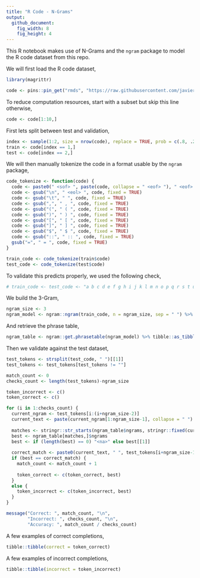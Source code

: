 ```yaml
---
title: "R Code - N-Grams"
output:
  github_document:
    fig_width: 8
    fig_height: 4
---
```


This R notebook makes use of N-Grams and the `ngram` package to model the R code dataset from this repo.

We will first load the R code dataset,

```r
library(magrittr)

code <- pins::pin_get("rmds", "https://raw.githubusercontent.com/javierluraschi/rmds/datasets/")
```

To reduce computation resources, start with a subset but skip this line otherwise,

```r
code <- code[1:10,]
```

First lets split between test and validation,

```r
index <- sample(1:2, size = nrow(code), replace = TRUE, prob = c(.8, .2))
train <- code[index == 1,]
test <- code[index == 2,]
```

We will then manually tokenize the code in a format usable by the `ngram` package,

```r
code_tokenize <- function(code) {
  code <- paste0(" <sof> ", paste(code, collapse = " <eof> "), " <eof> ")
  code <- gsub("\n", " <eol> ", code, fixed = TRUE)
  code <- gsub("\t", " ", code, fixed = TRUE)
  code <- gsub(",", " , ", code, fixed = TRUE)
  code <- gsub("(", " ( ", code, fixed = TRUE)
  code <- gsub(")", " ) ", code, fixed = TRUE)
  code <- gsub("[", " [ ", code, fixed = TRUE)
  code <- gsub("]", " ] ", code, fixed = TRUE)
  code <- gsub("$", " $ ", code, fixed = TRUE)
  code <- gsub("::", " :: ", code, fixed = TRUE)
  gsub("=", " = ", code, fixed = TRUE)
}

train_code <- code_tokenize(train$code)
test_code <- code_tokenize(test$code)
```

To validate this predicts properly, we used the following check,

```r
# train_code <- test_code <- "a b c d e f g h i j k l m n o p q r s t u v w x y z"
```

We build the 3-Gram,

```r
ngram_size <- 3
ngram_model <- ngram::ngram(train_code, n = ngram_size, sep = " ") %>% print()
```

And retrieve the phrase table,

```r
ngram_table <- ngram::get.phrasetable(ngram_model) %>% tibble::as_tibble() %>% print()
```

Then we validate against the test dataset,

```r
test_tokens <- strsplit(test_code, " ")[[1]]
test_tokens <- test_tokens[test_tokens != ""]

match_count <- 0
checks_count <- length(test_tokens)-ngram_size

token_incorrect <- c()
token_correct <- c()

for (i in 1:checks_count) {
  current_ngram <- test_tokens[i:(i+ngram_size-2)]
  current_text <- paste(current_ngram[1:ngram_size-1], collapse = " ")
  
  matches <- stringr::str_starts(ngram_table$ngrams, stringr::fixed(current_text))
  best <- ngram_table[matches,]$ngrams
  best <- if (length(best) == 0) "<na>" else best[[1]]
  
  correct_match <- paste0(current_text, " ", test_tokens[i+ngram_size-1], " ")
  if (best == correct_match) {
    match_count <- match_count + 1
    
    token_correct <- c(token_correct, best)
  }
  else {
    token_incorrect <- c(token_incorrect, best)
  }
}

message("Correct: ", match_count, "\n",
        "Incorrect: ", checks_count, "\n",
        "Accuracy: ", match_count / checks_count)
```

A few examples of correct completions,

```r
tibble::tibble(correct = token_correct)
```

A few examples of incorrect completions,

```r
tibble::tibble(incorrect = token_incorrect)
```
